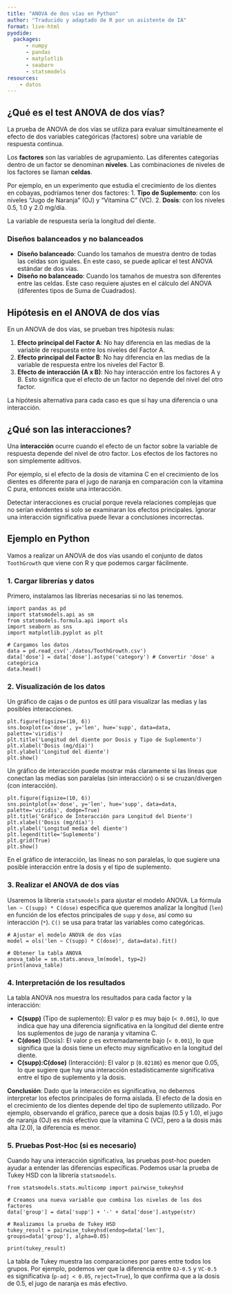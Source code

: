 ```yaml
---
title: "ANOVA de dos vías en Python"
author: "Traducido y adaptado de R por un asistente de IA"
format: live-html
pyodide: 
  packages: 
      - numpy
      - pandas
      - matplotlib
      - seaborn
      - statsmodels
resources: 
    - datos
---
```



## ¿Qué es el test ANOVA de dos vías?

La prueba de ANOVA de dos vías se utiliza para evaluar simultáneamente el efecto de dos variables categóricas (factores) sobre una variable de respuesta continua.

Los **factores** son las variables de agrupamiento. Las diferentes categorías dentro de un factor se denominan **niveles**. Las combinaciones de niveles de los factores se llaman **celdas**.

Por ejemplo, en un experimento que estudia el crecimiento de los dientes en cobayas, podríamos tener dos factores:
1.  **Tipo de Suplemento**: con los niveles "Jugo de Naranja" (OJ) y "Vitamina C" (VC).
2.  **Dosis**: con los niveles 0.5, 1.0 y 2.0 mg/día.

La variable de respuesta sería la longitud del diente.

### Diseños balanceados y no balanceados

-   **Diseño balanceado**: Cuando los tamaños de muestra dentro de todas las celdas son iguales. En este caso, se puede aplicar el test ANOVA estándar de dos vías.
-   **Diseño no balanceado**: Cuando los tamaños de muestra son diferentes entre las celdas. Este caso requiere ajustes en el cálculo del ANOVA (diferentes tipos de Suma de Cuadrados).

## Hipótesis en el ANOVA de dos vías

En un ANOVA de dos vías, se prueban tres hipótesis nulas:

1.  **Efecto principal del Factor A**: No hay diferencia en las medias de la variable de respuesta entre los niveles del Factor A.
2.  **Efecto principal del Factor B**: No hay diferencia en las medias de la variable de respuesta entre los niveles del Factor B.
3.  **Efecto de interacción (A x B)**: No hay interacción entre los factores A y B. Esto significa que el efecto de un factor no depende del nivel del otro factor.

La hipótesis alternativa para cada caso es que sí hay una diferencia o una interacción.

## ¿Qué son las interacciones?

Una **interacción** ocurre cuando el efecto de un factor sobre la variable de respuesta depende del nivel de otro factor. Los efectos de los factores no son simplemente aditivos.

Por ejemplo, si el efecto de la dosis de vitamina C en el crecimiento de los dientes es diferente para el jugo de naranja en comparación con la vitamina C pura, entonces existe una interacción.

Detectar interacciones es crucial porque revela relaciones complejas que no serían evidentes si solo se examinaran los efectos principales. Ignorar una interacción significativa puede llevar a conclusiones incorrectas.

## Ejemplo en Python

Vamos a realizar un ANOVA de dos vías usando el conjunto de datos `ToothGrowth` que viene con R y que podemos cargar fácilmente.

### 1. Cargar librerías y datos

Primero, instalamos las librerías necesarias si no las tenemos.

```pyodide
import pandas as pd
import statsmodels.api as sm
from statsmodels.formula.api import ols
import seaborn as sns
import matplotlib.pyplot as plt

```

```pyodide
# Cargamos los datos
data = pd.read_csv('./datos/ToothGrowth.csv')
data['dose'] = data['dose'].astype('category') # Convertir 'dose' a categórica
data.head()
```

### 2. Visualización de los datos

Un gráfico de cajas o de puntos es útil para visualizar las medias y las posibles interacciones.

```pyodide
plt.figure(figsize=(10, 6))
sns.boxplot(x='dose', y='len', hue='supp', data=data, palette='viridis')
plt.title('Longitud del diente por Dosis y Tipo de Suplemento')
plt.xlabel('Dosis (mg/día)')
plt.ylabel('Longitud del diente')
plt.show()
```

Un gráfico de interacción puede mostrar más claramente si las líneas que conectan las medias son paralelas (sin interacción) o si se cruzan/divergen (con interacción).

```pyodide
plt.figure(figsize=(10, 6))
sns.pointplot(x='dose', y='len', hue='supp', data=data, palette='viridis', dodge=True)
plt.title('Gráfico de Interacción para Longitud del Diente')
plt.xlabel('Dosis (mg/día)')
plt.ylabel('Longitud media del diente')
plt.legend(title='Suplemento')
plt.grid(True)
plt.show()
```

En el gráfico de interacción, las líneas no son paralelas, lo que sugiere una posible interacción entre la dosis y el tipo de suplemento.

### 3. Realizar el ANOVA de dos vías

Usaremos la librería `statsmodels` para ajustar el modelo ANOVA. La fórmula `len ~ C(supp) * C(dose)` especifica que queremos analizar la longitud (`len`) en función de los efectos principales de `supp` y `dose`, así como su interacción (`*`). `C()` se usa para tratar las variables como categóricas.

```pyodide
# Ajustar el modelo ANOVA de dos vías
model = ols('len ~ C(supp) * C(dose)', data=data).fit()

# Obtener la tabla ANOVA
anova_table = sm.stats.anova_lm(model, typ=2)
print(anova_table)
```

### 4. Interpretación de los resultados

La tabla ANOVA nos muestra los resultados para cada factor y la interacción:

-   **C(supp)** (Tipo de suplemento): El valor p es muy bajo (`< 0.001`), lo que indica que hay una diferencia significativa en la longitud del diente entre los suplementos de jugo de naranja y vitamina C.
-   **C(dose)** (Dosis): El valor p es extremadamente bajo (`< 0.001`), lo que significa que la dosis tiene un efecto muy significativo en la longitud del diente.
-   **C(supp):C(dose)** (Interacción): El valor p (`0.02186`) es menor que 0.05, lo que sugiere que hay una interacción estadísticamente significativa entre el tipo de suplemento y la dosis.

**Conclusión**: Dado que la interacción es significativa, no debemos interpretar los efectos principales de forma aislada. El efecto de la dosis en el crecimiento de los dientes depende del tipo de suplemento utilizado. Por ejemplo, observando el gráfico, parece que a dosis bajas (0.5 y 1.0), el jugo de naranja (OJ) es más efectivo que la vitamina C (VC), pero a la dosis más alta (2.0), la diferencia es menor.

### 5. Pruebas Post-Hoc (si es necesario)

Cuando hay una interacción significativa, las pruebas post-hoc pueden ayudar a entender las diferencias específicas. Podemos usar la prueba de Tukey HSD con la librería `statsmodels`.

```pyodide
from statsmodels.stats.multicomp import pairwise_tukeyhsd

# Creamos una nueva variable que combina los niveles de los dos factores
data['group'] = data['supp'] + '-' + data['dose'].astype(str)

# Realizamos la prueba de Tukey HSD
tukey_result = pairwise_tukeyhsd(endog=data['len'], groups=data['group'], alpha=0.05)

print(tukey_result)
```

La tabla de Tukey muestra las comparaciones por pares entre todos los grupos. Por ejemplo, podemos ver que la diferencia entre `OJ-0.5` y `VC-0.5` es significativa (`p-adj < 0.05`, `reject=True`), lo que confirma que a la dosis de 0.5, el jugo de naranja es más efectivo.
